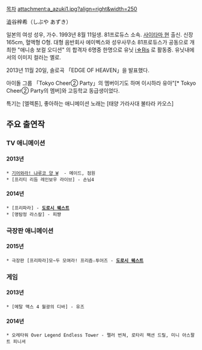 [[목차]]
attachment:a_azuki1.jpg?align=right&width=250


澁谷梓希（しぶや あずき）	


일본의 여성 성우, 가수. 1993년 8월 11일생. 81프로듀스 소속. [[사이타마|사이타마 현]] 출신.
신장 165cm, 혈액형 O형.
대형 음반회사 에이벡스와 성우사무소 81프로듀스가 공동으로 개최한
"애니송 보컬 오디션" 의 합격자 6명중 한명으로 유닛 [[i☆Ris]] 로 활동중.
유닛내에서의 이미지 컬러는 옐로.

2013년 11월 20일, 솔로곡 「EDGE OF HEAVEN」을 발표했다.

아이돌 그룹 「Tokyo Cheer② Party」의 멤버이기도 하며 이시하라 유아"[* Tokyo Cheer② Party의 멤버]와 고등학교 동급생이었다.

특기는 [엘렉톤], 좋아하는 애니메이션 노래는 [태양 가라사대 불타라 카오스]


== 주요 출연작 ==
=== TV 애니메이션 ===
==== 2013년 ====
 * [[기어와라! 냐루코 양/애니메이션|기어와라! 냐루코 양 W]]  - 메이드, 점원
 * [프리티 리듬 레인보우 라이브] - 손님4

==== 2014년 ====
 * [프리파라] - '''[[도로시 & 레오나 웨스트|도로시 웨스트]]'''
 * [명탐정 라스칼] - 피쨩

=== 극장판 애니메이션 ===
==== 2015년 ====
 * 극장판 [프리파라]모~두 모여라! 프리즘☆투어즈 - '''[[도로시 & 레오나 웨스트|도로시 웨스트]]'''

=== 게임 ===
==== 2013년 ====
 * [메탈 맥스 4 월광의 디바] - 유즈

==== 2014년 ====
 * 오레타워 Over Legend Endless Tower - 펠러 번쳐, 로타리 팩션 드릴, 미니 아스팔트 피니셔
